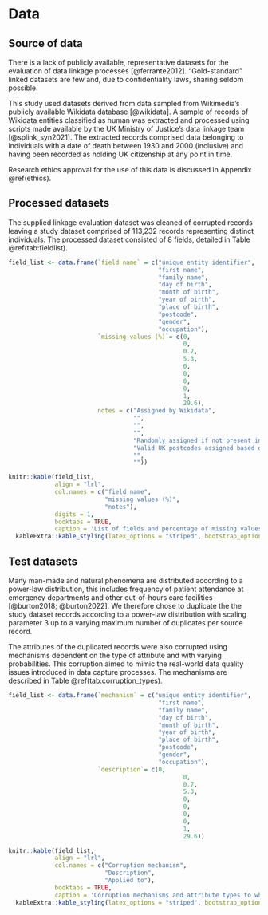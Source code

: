 # Data {#data}

## Source of data

There is a lack of publicly available, representative datasets for the 
evaluation of data linkage processes [@ferrante2012]. "Gold-standard" linked 
datasets are few and, due to confidentiality laws, sharing seldom possible.

This study used datasets derived from data sampled from Wikimedia's publicly 
available Wikidata database [@wikidata]. A sample of records of Wikidata 
entities classified as human was extracted and processed using scripts made 
available by the UK Ministry of Justice's data linkage team [@splink_syn2021]. 
The extracted records comprised data belonging to individuals with a date of 
death between 1930 and 2000 (inclusive) and having been recorded as holding 
UK citizenship at any point in time.

Research ethics approval for the use of this data is discussed in Appendix 
\@ref(ethics).

## Processed datasets

The supplied linkage evaluation dataset was cleaned of corrupted records 
leaving a study dataset comprised of 113,232 records representing distinct 
individuals. The processed dataset consisted of 8 fields, detailed 
in Table \@ref(tab:fieldlist).

```r

field_list <- data.frame(`field name` = c("unique entity identifier",
                                          "first name",
                                          "family name",
                                          "day of birth",
                                          "month of birth",
                                          "year of birth",
                                          "place of birth",
                                          "postcode",
                                          "gender",
                                          "occupation"),
                         `missing values (%)`= c(0,
                                                 0,
                                                 0.7,
                                                 5.3,
                                                 0,
                                                 0,
                                                 0,
                                                 0,
                                                 1,
                                                 29.6),
                         notes = c("Assigned by Wikidata",
                                   "",
                                   "",
                                   "",
                                   "Randomly assigned if not present in Wikidata source",
                                   "Valid UK postcodes assigned based on, sometimes randomly assigned, place of birth",
                                   "",
                                   ""))

knitr::kable(field_list, 
             align = "lrl",
             col.names = c("field name", 
                           "missing values (%)", 
                           "notes"),
             digits = 1,
             booktabs = TRUE,
             caption = 'List of fields and percentage of missing values in study dataset.') |> 
  kableExtra::kable_styling(latex_options = "striped", bootstrap_options = "striped")

```

## Test datasets

Many man-made and natural phenomena are distributed according to a 
power-law distribution, this includes frequency of patient attendance 
at emergency departments and other out-of-hours care facilities 
[@burton2018; @burton2022]. We therefore chose to duplicate the the 
study dataset records according to a power-law distribution with 
scaling parameter 3 up to a varying maximum number of duplicates 
per source record.

The attributes of the duplicated records were also corrupted using
mechanisms dependent on the type of attribute and with 
varying probabilities. This corruption aimed to  mimic the real-world data quality issues 
introduced in data capture processes. The mechanisms are described in 
Table \@ref(tab:corruption_types).

```r

field_list <- data.frame(`mechanism` = c("unique entity identifier",
                                          "first name",
                                          "family name",
                                          "day of birth",
                                          "month of birth",
                                          "year of birth",
                                          "place of birth",
                                          "postcode",
                                          "gender",
                                          "occupation"),
                         `description`= c(0,
                                                 0,
                                                 0.7,
                                                 5.3,
                                                 0,
                                                 0,
                                                 0,
                                                 0,
                                                 1,
                                                 29.6))

knitr::kable(field_list, 
             align = "lrl",
             col.names = c("Corruption mechanism", 
                           "Description", 
                           "Applied to"),
             booktabs = TRUE,
             caption = 'Corruption mechanisms and attribute types to which they were applied.') |> 
  kableExtra::kable_styling(latex_options = "striped", bootstrap_options = "striped")

```
